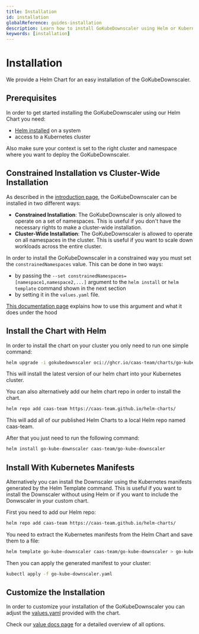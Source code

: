 ```yaml
---
title: Installation
id: installation
globalReference: guides-installation
description: Learn how to install GoKubeDownscaler using Helm or Kubernetes manifests.
keywords: [installation]
---
```


# Installation

We provide a Helm Chart for an easy installation of the GoKubeDownscaler.

## Prerequisites

In order to get started installing the GoKubeDownscaler using our Helm Chart you need:

- [Helm installed](https://helm.sh/docs/intro) on a system
- access to a Kubernetes cluster

Also make sure your context is set to the right cluster and namespace where you want to deploy the GoKubeDownscaler.

## Constrained Installation vs Cluster-Wide Installation

As described in the [introduction page](ref:docs-introduction#installation-and-architecture), the GoKubeDownscaler can be installed in two
different ways:

- **Constrained Installation**: The GoKubeDownscaler is only allowed to operate on a set of namespaces.
  This is useful if you don't have the necessary rights to make a cluster-wide installation.
- **Cluster-Wide Installation**: The GoKubeDownscaler is allowed to operate on all namespaces in the cluster.
  This is useful if you want to scale down workloads across the entire cluster.

In order to install the GoKubeDownscaler in a constrained way you must set the `constrainedNamespaces` value.
This can be done in two ways:

- by passing the `--set constrainedNamespaces=[namespace1,namespace2,...]` argument to the `helm install` or `helm template` command shown
  in the next section
- by setting it in the `values.yaml` file.

[This documentation page](ref:docs-helm-constrained-namespaces) explains how to use this argument and what it does under the hood

## Install the Chart with Helm

In order to install the chart on your cluster you only need to run one simple command:

```bash
helm upgrade -i gokubedownscaler oci://ghcr.io/caas-team/charts/go-kube-downscaler
```

This will install the latest version of our helm chart into your Kubernetes cluster.

You can also alternatively add our helm chart repo in order to install the chart.

```bash
helm repo add caas-team https://caas-team.github.io/helm-charts/
```

This will add all of our published Helm Charts to a local Helm repo named caas-team.

After that you just need to run the following command:

```bash
helm install go-kube-downscaler caas-team/go-kube-downscaler
```

## Install With Kubernetes Manifests

Alternatively you can install the Downscaler using the Kubernetes manifests generated by the Helm Template command.
This is useful if you want to install the Downscaler without using Helm or if you want to include the Donwscaler in your custom chart.

First you need to add our Helm repo:

```bash
helm repo add caas-team https://caas-team.github.io/helm-charts/
```

You need to extract the Kubernetes manifests from the Helm Chart and save them to a file:

```bash
helm template go-kube-downscaler caas-team/go-kube-downscaler > go-kube-downscaler.yaml
```

Then you can apply the generated manifest to your cluster:

```bash
kubectl apply -f go-kube-downscaler.yaml
```

## Customize the Installation

In order to customize your installation of the GoKubeDownscaler
you can adjust the [values.yaml](repo:deployments/chart/values.yaml) provided with the chart.

Check our [value docs page](ref:docs-helm-values) for a detailed overview of all options.
